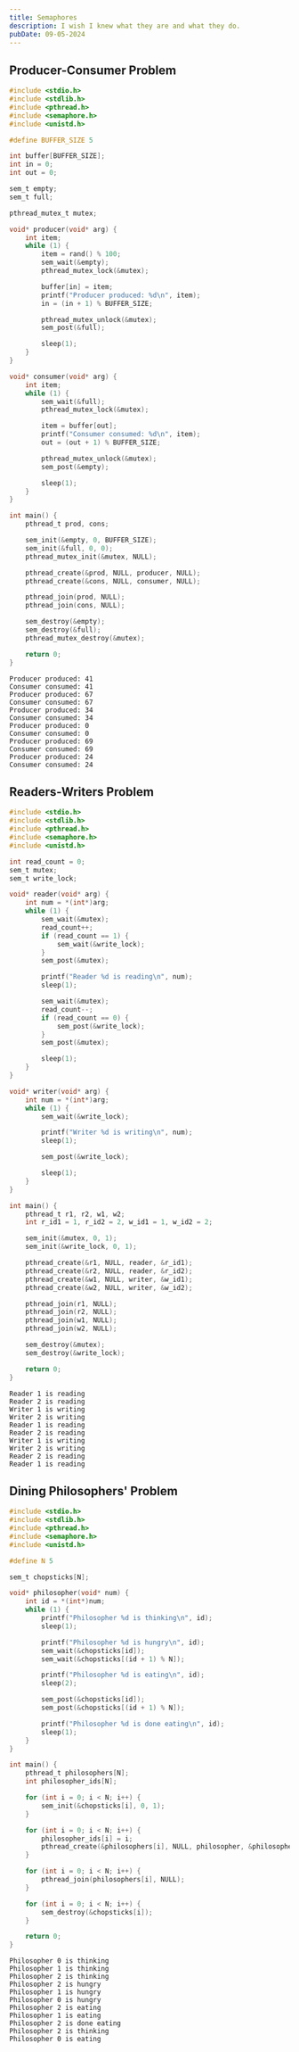 ```yaml
---
title: Semaphores
description: I wish I knew what they are and what they do.
pubDate: 09-05-2024
---
```


## Producer-Consumer Problem

```c
#include <stdio.h>
#include <stdlib.h>
#include <pthread.h>
#include <semaphore.h>
#include <unistd.h>

#define BUFFER_SIZE 5

int buffer[BUFFER_SIZE];
int in = 0;
int out = 0;

sem_t empty;
sem_t full;

pthread_mutex_t mutex;

void* producer(void* arg) {
    int item;
    while (1) {
        item = rand() % 100;
        sem_wait(&empty);
        pthread_mutex_lock(&mutex);

        buffer[in] = item;
        printf("Producer produced: %d\n", item);
        in = (in + 1) % BUFFER_SIZE;

        pthread_mutex_unlock(&mutex);
        sem_post(&full);

        sleep(1);
    }
}

void* consumer(void* arg) {
    int item;
    while (1) {
        sem_wait(&full);
        pthread_mutex_lock(&mutex);

        item = buffer[out];
        printf("Consumer consumed: %d\n", item);
        out = (out + 1) % BUFFER_SIZE;

        pthread_mutex_unlock(&mutex);
        sem_post(&empty);

        sleep(1);
    }
}

int main() {
    pthread_t prod, cons;

    sem_init(&empty, 0, BUFFER_SIZE);
    sem_init(&full, 0, 0);
    pthread_mutex_init(&mutex, NULL);

    pthread_create(&prod, NULL, producer, NULL);
    pthread_create(&cons, NULL, consumer, NULL);

    pthread_join(prod, NULL);
    pthread_join(cons, NULL);

    sem_destroy(&empty);
    sem_destroy(&full);
    pthread_mutex_destroy(&mutex);

    return 0;
}
```

```text
Producer produced: 41
Consumer consumed: 41
Producer produced: 67
Consumer consumed: 67
Producer produced: 34
Consumer consumed: 34
Producer produced: 0
Consumer consumed: 0
Producer produced: 69
Consumer consumed: 69
Producer produced: 24
Consumer consumed: 24
```

## Readers-Writers Problem

```c
#include <stdio.h>
#include <stdlib.h>
#include <pthread.h>
#include <semaphore.h>
#include <unistd.h>

int read_count = 0;
sem_t mutex;
sem_t write_lock;

void* reader(void* arg) {
    int num = *(int*)arg;
    while (1) {
        sem_wait(&mutex);
        read_count++;
        if (read_count == 1) {
            sem_wait(&write_lock);
        }
        sem_post(&mutex);

        printf("Reader %d is reading\n", num);
        sleep(1);

        sem_wait(&mutex);
        read_count--;
        if (read_count == 0) {
            sem_post(&write_lock);
        }
        sem_post(&mutex);

        sleep(1);
    }
}

void* writer(void* arg) {
    int num = *(int*)arg;
    while (1) {
        sem_wait(&write_lock);

        printf("Writer %d is writing\n", num);
        sleep(1);

        sem_post(&write_lock);

        sleep(1);
    }
}

int main() {
    pthread_t r1, r2, w1, w2;
    int r_id1 = 1, r_id2 = 2, w_id1 = 1, w_id2 = 2;

    sem_init(&mutex, 0, 1);
    sem_init(&write_lock, 0, 1);

    pthread_create(&r1, NULL, reader, &r_id1);
    pthread_create(&r2, NULL, reader, &r_id2);
    pthread_create(&w1, NULL, writer, &w_id1);
    pthread_create(&w2, NULL, writer, &w_id2);

    pthread_join(r1, NULL);
    pthread_join(r2, NULL);
    pthread_join(w1, NULL);
    pthread_join(w2, NULL);

    sem_destroy(&mutex);
    sem_destroy(&write_lock);

    return 0;
}
```

```text
Reader 1 is reading
Reader 2 is reading
Writer 1 is writing
Writer 2 is writing
Reader 1 is reading
Reader 2 is reading
Writer 1 is writing
Writer 2 is writing
Reader 2 is reading
Reader 1 is reading
```

## Dining Philosophers' Problem

```c
#include <stdio.h>
#include <stdlib.h>
#include <pthread.h>
#include <semaphore.h>
#include <unistd.h>

#define N 5

sem_t chopsticks[N];

void* philosopher(void* num) {
    int id = *(int*)num;
    while (1) {
        printf("Philosopher %d is thinking\n", id);
        sleep(1);

        printf("Philosopher %d is hungry\n", id);
        sem_wait(&chopsticks[id]);
        sem_wait(&chopsticks[(id + 1) % N]);

        printf("Philosopher %d is eating\n", id);
        sleep(2);

        sem_post(&chopsticks[id]);
        sem_post(&chopsticks[(id + 1) % N]);

        printf("Philosopher %d is done eating\n", id);
        sleep(1);
    }
}

int main() {
    pthread_t philosophers[N];
    int philosopher_ids[N];

    for (int i = 0; i < N; i++) {
        sem_init(&chopsticks[i], 0, 1);
    }

    for (int i = 0; i < N; i++) {
        philosopher_ids[i] = i;
        pthread_create(&philosophers[i], NULL, philosopher, &philosopher_ids[i]);
    }

    for (int i = 0; i < N; i++) {
        pthread_join(philosophers[i], NULL);
    }

    for (int i = 0; i < N; i++) {
        sem_destroy(&chopsticks[i]);
    }

    return 0;
}
```

```text
Philosopher 0 is thinking
Philosopher 1 is thinking
Philosopher 2 is thinking
Philosopher 2 is hungry
Philosopher 1 is hungry
Philosopher 0 is hungry
Philosopher 2 is eating
Philosopher 1 is eating
Philosopher 2 is done eating
Philosopher 2 is thinking
Philosopher 0 is eating
```
